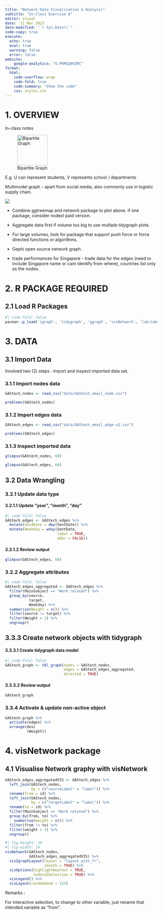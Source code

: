 ```yaml
---
title: "Network Data Visualisation & Analysis"
subtitle: "In-Class Exercise 8"
editor: visual
date:  11 Mar 2023
date-modified: "`r Sys.Date()`"
code-copy: true
execute: 
  echo: true
  eval: true
  warning: false
  error: false
website: 
    google-analytics: "G-PKMQ2W4ZRC"
format:
  html:
    code-overflow: wrap
    code-fold: true
    code-summary: "Show the code"
    css: styles.css
---
```


# **1. OVERVIEW**

In-class notes

![Bipartite Graph](images/image-276964478.png){alt="Bipartite Graph" width="100"}

E.g. U can represent students, V represents school / departments

Multimodel graph - apart from social media, also commonly use in logistic supply chain.

![](images/image-469722110.png)

-   Combine ggtreemap and network package to plot above. if one package, consider nodexl paid version.

-   Aggregate data first if volume too big to use multiple tidygraph plots.

-   For large volumes, look for package that support push force or force directed functions or algorithms.

-   Gephi open source network graph.

-   trade performances for Singapore - trade data for the edges (need to include Singapore name or cant identify from where), countries list only as the nodes.

# **2. R PACKAGE REQUIRED**

## **2.1 Load R Packages**

```r
#| code-fold: false
pacman::p_load('igraph', 'tidygraph', 'ggraph', 'visNetwork', 'lubridate', 'clock', 'tidyverse', 'graphlayouts')
```

# **3. DATA**

## 3.1 Import Data

Involved two (2) steps : import and inspect imported data set.

### **3.1.1 Import nodes data**

```r
GAStech_nodes <- read_csv("data/GAStech_email_node.csv")

problems(GAStech_nodes)
```

### **3.1.2 Import edges data**

```r
GAStech_edges <- read_csv("data/GAStech_email_edge-v2.csv")

problems(GAStech_edges)
```

### 3.1.3 Inspect imported data

```r
glimpse(GAStech_nodes, 60)
```

```r
glimpse(GAStech_edges, 60)
```

## 3.2 Data Wrangling

### 3.2.1 Update data type

#### 3.2.1.1 Update "year", "month", "day"

```r
#| code-fold: false
GAStech_edges <- GAStech_edges %>%
  mutate(SendDate = dmy(SentDate)) %>%
  mutate(Weekday = wday(SentDate,
                        label = TRUE,
                        abbr = FALSE))
```

#### 3.2.1.2 **Review output**

```r
glimpse(GAStech_edges, 60)
```

### **3.2.2 Aggregate attributes**

```r
#| code-fold: false
GAStech_edges_aggregated <- GAStech_edges %>%
  filter(MainSubject == "Work related") %>%
  group_by(source, 
           target, 
           Weekday) %>%
  summarise(Weight = n()) %>%
  filter(source != target) %>%
  filter(Weight > 1) %>%
  ungroup()
```

## **3.3.3 Create network objects with tidygraph**

#### **3.3.3.1 Create tidygraph data model**

```r
#| code-fold: false
GAStech_graph <- tbl_graph(nodes = GAStech_nodes,
                           edges = GAStech_edges_aggregated, 
                           directed = TRUE)
```

#### **3.3.3.2 Review output**

```r
GAStech_graph
```

### **3.3.4 Activate & update non-active object** 

```r
GAStech_graph %>%
  activate(edges) %>%
  arrange(desc
          (Weight))
```

# 4. visNetwork package

## 4.1 Visualise Network graphy with visNetwork

```r
GAStech_edges_aggregatedVIS <- GAStech_edges %>%
  left_join(GAStech_nodes, 
            by = c("sourceLabel" = "label")) %>%
  rename(from = id) %>%
  left_join(GAStech_nodes, 
            by = c("targetLabel" = "label")) %>%
  rename(to = id) %>%
  filter(MainSubject == "Work related") %>%
  group_by(from, to) %>%
    summarise(weight = n()) %>%
  filter(from != to) %>%
  filter(weight > 1) %>%
  ungroup()
```

```r
#| fig-height: 10
#| fig-width: 14
visNetwork(GAStech_nodes,
           GAStech_edges_aggregatedVIS) %>%
  visIgraphLayout(layout = "layout_with_fr",
                  smooth = TRUE) %>%
  visOptions(highlightNearest = TRUE,
             nodesIdSelection = TRUE) %>%
  visLegend() %>%
  visLayout(randomSeed = 123)
```

Remarks :

For interactive selection, to change to other variable, just rename that intended.variable as "from".
